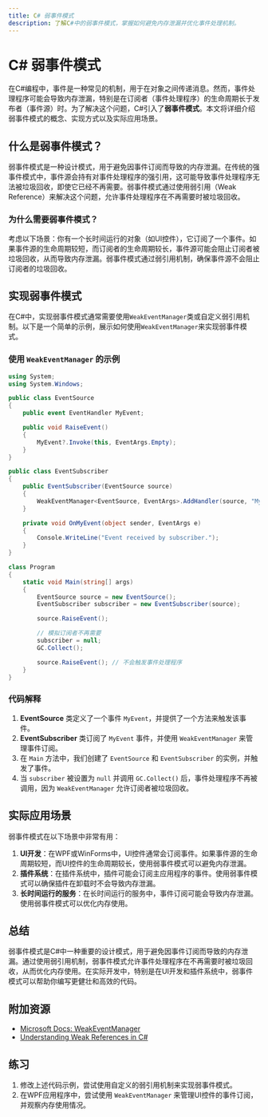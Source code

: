 ```yaml
---
title: C# 弱事件模式
description: 了解C#中的弱事件模式，掌握如何避免内存泄漏并优化事件处理机制。
---
```


# C# 弱事件模式

在C#编程中，事件是一种常见的机制，用于在对象之间传递消息。然而，事件处理程序可能会导致内存泄漏，特别是在订阅者（事件处理程序）的生命周期长于发布者（事件源）时。为了解决这个问题，C#引入了**弱事件模式**。本文将详细介绍弱事件模式的概念、实现方式以及实际应用场景。

## 什么是弱事件模式？

弱事件模式是一种设计模式，用于避免因事件订阅而导致的内存泄漏。在传统的强事件模式中，事件源会持有对事件处理程序的强引用，这可能导致事件处理程序无法被垃圾回收，即使它已经不再需要。弱事件模式通过使用弱引用（Weak Reference）来解决这个问题，允许事件处理程序在不再需要时被垃圾回收。

### 为什么需要弱事件模式？

考虑以下场景：你有一个长时间运行的对象（如UI控件），它订阅了一个事件。如果事件源的生命周期较短，而订阅者的生命周期较长，事件源可能会阻止订阅者被垃圾回收，从而导致内存泄漏。弱事件模式通过弱引用机制，确保事件源不会阻止订阅者的垃圾回收。

## 实现弱事件模式

在C#中，实现弱事件模式通常需要使用`WeakEventManager`类或自定义弱引用机制。以下是一个简单的示例，展示如何使用`WeakEventManager`来实现弱事件模式。

### 使用 `WeakEventManager` 的示例

```csharp
using System;
using System.Windows;

public class EventSource
{
    public event EventHandler MyEvent;

    public void RaiseEvent()
    {
        MyEvent?.Invoke(this, EventArgs.Empty);
    }
}

public class EventSubscriber
{
    public EventSubscriber(EventSource source)
    {
        WeakEventManager<EventSource, EventArgs>.AddHandler(source, "MyEvent", OnMyEvent);
    }

    private void OnMyEvent(object sender, EventArgs e)
    {
        Console.WriteLine("Event received by subscriber.");
    }
}

class Program
{
    static void Main(string[] args)
    {
        EventSource source = new EventSource();
        EventSubscriber subscriber = new EventSubscriber(source);

        source.RaiseEvent();

        // 模拟订阅者不再需要
        subscriber = null;
        GC.Collect();

        source.RaiseEvent(); // 不会触发事件处理程序
    }
}
```

### 代码解释

1. **EventSource** 类定义了一个事件 `MyEvent`，并提供了一个方法来触发该事件。
2. **EventSubscriber** 类订阅了 `MyEvent` 事件，并使用 `WeakEventManager` 来管理事件订阅。
3. 在 `Main` 方法中，我们创建了 `EventSource` 和 `EventSubscriber` 的实例，并触发了事件。
4. 当 `subscriber` 被设置为 `null` 并调用 `GC.Collect()` 后，事件处理程序不再被调用，因为 `WeakEventManager` 允许订阅者被垃圾回收。

## 实际应用场景

弱事件模式在以下场景中非常有用：

1. **UI开发**：在WPF或WinForms中，UI控件通常会订阅事件。如果事件源的生命周期较短，而UI控件的生命周期较长，使用弱事件模式可以避免内存泄漏。
2. **插件系统**：在插件系统中，插件可能会订阅主应用程序的事件。使用弱事件模式可以确保插件在卸载时不会导致内存泄漏。
3. **长时间运行的服务**：在长时间运行的服务中，事件订阅可能会导致内存泄漏。使用弱事件模式可以优化内存使用。

## 总结

弱事件模式是C#中一种重要的设计模式，用于避免因事件订阅而导致的内存泄漏。通过使用弱引用机制，弱事件模式允许事件处理程序在不再需要时被垃圾回收，从而优化内存使用。在实际开发中，特别是在UI开发和插件系统中，弱事件模式可以帮助你编写更健壮和高效的代码。

## 附加资源

- [Microsoft Docs: WeakEventManager](https://docs.microsoft.com/en-us/dotnet/api/system.windows.weakeventmanager)
- [Understanding Weak References in C#](https://docs.microsoft.com/en-us/dotnet/standard/garbage-collection/weak-references)

## 练习

1. 修改上述代码示例，尝试使用自定义的弱引用机制来实现弱事件模式。
2. 在WPF应用程序中，尝试使用 `WeakEventManager` 来管理UI控件的事件订阅，并观察内存使用情况。
